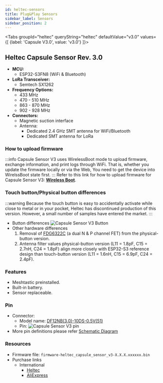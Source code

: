 ```yaml
---
id: heltec-sensors
title: Plug&Play Sensors
sidebar_label: Sensors
sidebar_position: 2
---
```



<Tabs
groupId="heltec"
queryString="heltec"
defaultValue="v3.0"
values={[
{label: 'Capsule V3.0', value: 'v3.0'}
]}>
<TabItem value="v3.0">

## Heltec Capsule Sensor Rev. 3.0

- **MCU:**
  - ESP32-S3FN8 (WiFi & Bluetooth)
- **LoRa Transceiver:**
  - Semtech SX1262
- **Frequency Options:**
  - 433 MHz
  - 470 - 510 MHz
  - 863 - 870 MHz
  - 902 - 928 MHz
- **Connectors:**
  - Magnetic suction interface
  - Antenna:
    - Dedicated 2.4 GHz SMT antenna for WiFi/Bluetooth
    - Dedicated SMT antenna for LoRa

### How to upload firmware

:::info
Capsule Sensor V3 uses WirelessBoot mode to upload firmware, exchange information, and print logs through WiFi.
That is, whether you update the firmware locally or via the Web, You need to get the device into WirelssBoot state first.
:::
Refer to this link for how to upload firmware for Capsule Sensor V3: [**Wireless Boot**](https://docs.heltec.org/en/node/esp32/capsule_sensor_v3/wireless_boot.html#).

### Touch button/Physical button differences

:::warning
Because the touch button is easy to accidentally activate while close to metal or in your pocket, Heltec has discontinued production of this version. However, a small number of samples have entered the market.
:::

- Button differences
  ![Capsule Sensor V3 Button](/img/hardware/heltec/capsule-sensor-v3-button.webp)
- Other hardware differences
  1. Removal of [FDG6322C](https://www.mouser.com/datasheet/2/308/1/FDG6322C_D-2312203.pdf) (a dual N & P channel FET) from the physical-button version.
  2. Antenna filter values physical-button version (L11 = 1.8pF, C15 = 2.7nH, C24 = 1.8pF) align more closely with ESP32-S3 reference design than touch-button version (L11 = 1.6nH, C15 = 6.9pF, C24 = 2.4pF).

### Features

- Meshtastic preinstalled.
- Built-in battery.
- Sensor replaceable.

### Pin

- Connector:
  - Model name: [DF12NB(3.0)-10DS-0.5V(51)](https://resource.heltec.cn/download/Heltec%20Capsule%20Sensor%20V3/Connector.pdf)
  - Pin:
    ![Capsule Sensor V3 pin](/img/hardware/heltec/capsule-connector.webp)
- More pin definitions please refer [Schematic Diagram](https://resource.heltec.cn/download/Heltec%20Capsule%20Sensor%20V3/Capsule_Main_Esp32_Schematic_Diagram.pdf)

### Resources

- Firmware file: `firmware-heltec_capsule_sensor_v3-X.X.X.xxxxxx.bin`
- Purchase links
  - International
    - [Heltec](https://heltec.org/project/heltec-capsule-sensor-v3/)
    - [AliExpress](https://www.aliexpress.us/item/3256805256690400.html)

</TabItem>

</Tabs>
